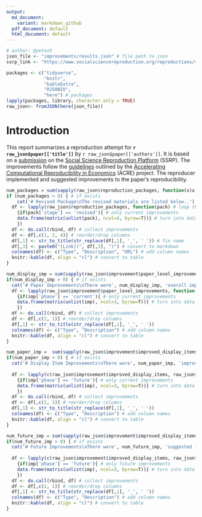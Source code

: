 ```yaml
---
output:
  md_document:
    variant: markdown_github
  pdf_document: default
  html_document: default
---
```


```r
# author: @petezh
json_file <- "improvements/results.json" # file path to json
ssrp_link <- "https://www.socialsciencereproduction.org/reproductions/4043c95e-0a6a-4acc-b228-4c4abe10b3c4/index" # link to ssrp submission
```


```r
packages <- c("tidyverse",
              "knitr",
              "kableExtra",
              "RJSONIO",
              "here") # packages
lapply(packages, library, character.only = TRUE)
raw_json<- fromJSON(here(json_file))
```

# Introduction

This report summarizes a reproduction attempt for **`r raw_json$paper[['title']]`** by `r raw_json$paper[['authors']]`. It is based on a [submission](`r ssrp_link`) on the [Social Science Reproduction Platform](https://www.socialsciencereproduction.org/) (SSRP). The improvements follow the [guidelines](https://bitss.github.io/ACRE/improvements.html) outlined by the [Accelerating Computational Reproducibility in Economics](https://www.bitss.org/ecosystem/acre/) (ACRE) project. The reproducer implemented and suggested improvements to the paper's reproducibility.

```r
num_packages = sum(sapply(raw_json$reproduction_packages, function(x)x['stage']=='revised'))
if (num_packages > 0) { # if exists
    cat('# Revised Package\nThe revised materials are listed below..') # write text
  df <- lapply(raw_json$reproduction_packages, function(pack) # loop through improvements
    {if(pack['stage'] == 'revised'){ # only current improvements
    data.frame(matrix(unlist(pack), ncol=4, byrow=T))} # turn into data frame
    })
  df <- do.call(rbind, df) # collect improvements
  df <- df[,c(1, 2, 4)] # reorder/drop columns
  df[,1] <- str_to_title(str_replace(df[,1], '_', ' ')) # fix name
  df[,3] <- paste0("[Link](", df[,3], ")") # convert to markdown
  colnames(df) <- c("Type", "Description", "URL") # add column names
  knitr::kable(df, align = "cl") # convert to table
}
```


```r
num_display_imp = sum(sapply(raw_json$improvement$paper_level_improvements, function(x) x['phase']=='current')) # count current, paper level improvements
if(num_display_imp > 0) { # if exists
  cat('# Paper Improvements\nThere were', num_display_imp, 'overall improvement(s) to the paper.') # write text
  df <- lapply(raw_json$improvement$paper_level_improvements, function(imp) # loop through improvements
    {if(imp['phase'] == 'current'){ # only current improvements
    data.frame(matrix(unlist(imp), ncol=3, byrow=T))} # turn into data frame
    })
  df <- do.call(rbind, df) # collect improvements
  df <- df[,c(2, 1)] # reorder/drop columns
  df[,1] <- str_to_title(str_replace(df[,1], '_', ' '))
  colnames(df) <- c("Type", "Description") # add column names
  knitr::kable(df, align = "cl") # convert to table
}
```

```r
num_paper_imp =  sum(sapply(raw_json$improvement$improved_display_items, function(x) x['phase']=='current')) # count current, paper level improvements
if(num_paper_imp > 0) { # if exists
  cat('# Display Item Improvements\nThere were', num_paper_imp, 'improvement(s) made to display items') # write text
  
  df <- lapply(c(raw_json$improvement$improved_display_items, raw_json$improvement$paper_level_improvements), function(imp) # loop through improvements
    {if(imp['phase'] == 'future'){ # only current improvements
    data.frame(matrix(unlist(imp), ncol=3, byrow=T))} # turn into data frame
    })
  df <- do.call(rbind, df) # collect improvements
  df <- df[,c(2, 1)] # reorder/drop columns
  df[,1] <- str_to_title(str_replace(df[,1], '_', ' '))
  colnames(df) <- c("Type", "Description") # add column names
  knitr::kable(df, align = "cl") # convert to table
}
```

```r
num_future_imp = sum(sapply(raw_json$improvement$improved_display_items, function(x) x['phase']=='future')) + sum(sapply(raw_json$improvement$paper_level_improvements, function(x) x['phase']=='future')) # count future improvements
if(num_future_imp > 0) { # if exists
  cat('# Future Improvements\nThere were', num_future_imp, 'suggested future improvement(s).') # write text
  
  df <- lapply(c(raw_json$improvement$improved_display_items, raw_json$improvement$paper_level_improvements), function(imp) # loop through all improvements
    {if(imp['phase'] == 'future'){ # only future improvements
    data.frame(matrix(unlist(imp), ncol=3, byrow=T))} # turn into data frame
    })
  df <- do.call(rbind, df) # collect improvements
  df <- df[,c(2, 1)] # reorder/drop columns
  df[,1] <- str_to_title(str_replace(df[,1], '_', ' '))
  colnames(df) <- c("Type", "Description") # add column names
  knitr::kable(df, align = "cl") # convert to table
}
```


